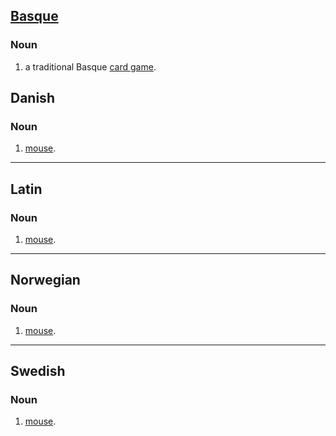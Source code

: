 ==[[Basque]]==

===Noun===
# a traditional Basque [[card game]].

==Danish==

===Noun===
# [[mouse]].

----
==Latin==

===Noun===
# [[mouse]].

----
==Norwegian==

===Noun===
# [[mouse]].

----
==Swedish==

===Noun===
# [[mouse]].